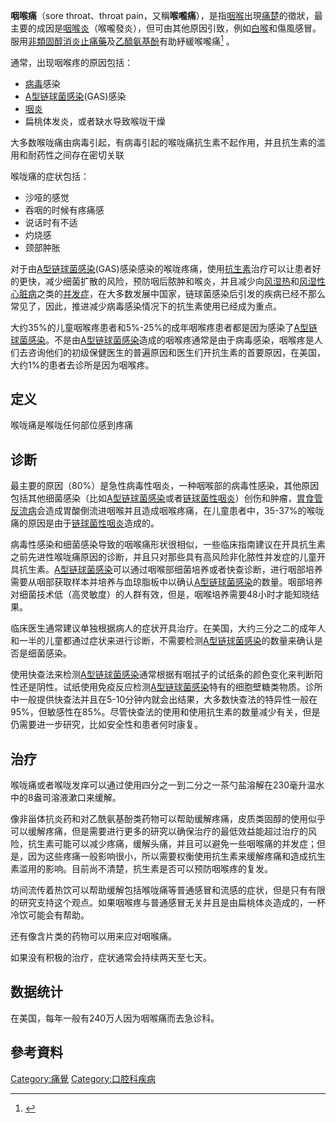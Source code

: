 {{medical}}
{{SignSymptom infobox
|  Name           = 咽喉痛<br/>Sore throat
|  Image          = Pharyngitis.jpg
|  Caption        = 患有喉痛的咽喉
|  DiseasesDB     = 24580
|  ICD10          = {{ICD10|J|02||j|00}}, {{ICD10|J|31|2|j|30}}
|  ICD9           = {{ICD9|462}}, {{ICD9|472.1}}
|  ICDO           =
|  OMIM           =
|  MedlinePlus    = 000655
|  eMedicineSubj  = emerg
|  eMedicineTopic = 419
|  MeshID         = D010612
}}

'''咽喉痛'''（sore throat、throat pain，又稱'''喉嚨痛'''），是指[[咽喉|咽喉]]出現[[痛楚|痛楚]]的徵狀，最主要的成因是[[咽喉炎|咽喉炎]]（喉嚨發炎），但可由其他原因引致，例如[[白喉|白喉]]和傷風感冒。服用[[非類固醇消炎止痛藥|非類固醇消炎止痛藥]]及[[乙醯氨基酚|乙醯氨基酚]]有助紓緩喉嚨痛<ref name=Review00>{{cite journal |author=Thomas M, Del Mar C, Glasziou P |title=How effective are treatments other than antibiotics for acute sore throat? |journal=Br J Gen Pract |volume=50 |issue=459 |pages=817–20 |pmid=11127175 |pmc=1313826 |doi= |url=|date=October 2000}}</ref> 。

通常，出现咽喉疼的原因包括：
*[[病毒|病毒]]感染
*[[A型链球菌感染|A型链球菌感染]](GAS)感染
*[[咽炎|咽炎]]
*扁桃体发炎，或者缺水导致喉咙干燥

大多数喉咙痛由病毒引起，有病毒引起的喉咙痛抗生素不起作用，并且抗生素的滥用和耐药性之间存在密切关联

喉咙痛的症状包括：
*沙哑的感觉
*吞咽的时候有疼痛感
*说话时有不适
*灼烧感
*颈部肿胀

对于由[[A型链球菌感染|A型链球菌感染]](GAS)感染感染的喉咙疼痛，使用[[抗生素|抗生素]]治疗可以让患者好的更快，减少细菌扩散的风险，预防咽后脓肿和喉炎，并且减少向[[风湿热|风湿热]]和[[风湿性心脏病|风湿性心脏病]]之类的[[并发症|并发症]]，在大多数发展中国家，链球菌感染后引发的疾病已经不那么常见了，因此，推进减少病毒感染情况下的抗生素使用已经成为重点。

大约35%的儿童咽喉疼患者和5%-25%的成年咽喉疼患者都是因为感染了[[A型链球菌感染|A型链球菌感染]]。不是由[[A型链球菌感染|A型链球菌感染]]造成的咽喉疼通常是由于病毒感染，咽喉疼是人们去咨询他们的初级保健医生的普遍原因和医生们开抗生素的首要原因，在美国，大约1%的患者去诊所是因为咽喉疼。


==定义==
喉咙痛是喉咙任何部位感到疼痛

==诊断==
最主要的原因（80%）是急性病毒性咽炎，一种咽喉部的病毒性感染，其他原因包括其他细菌感染（比如[[A型链球菌感染|A型链球菌感染]]或者[[链球菌性咽炎|链球菌性咽炎]]）创伤和肿瘤，[[胃食管反流病|胃食管反流病]]会造成胃酸倒流进咽喉并且造成咽喉疼痛，在儿童患者中，35-37%的喉咙痛的原因是由于[[链球菌性咽炎|链球菌性咽炎]]造成的。

病毒性感染和细菌感染导致的咽喉痛形状很相似，一些临床指南建议在开具抗生素之前先进性喉咙痛原因的诊断，并且只对那些具有高风险非化脓性并发症的儿童开具抗生素。[[A型链球菌感染|A型链球菌感染]]可以通过咽喉部细菌培养或者快查诊断，进行咽部培养需要从咽部获取样本并培养与血琼脂板中以确认[[A型链球菌感染|A型链球菌感染]]的数量。咽部培养对细菌技术低（高灵敏度）的人群有效，但是，咽喉培养需要48小时才能知晓结果。

临床医生通常建议单独根据病人的症状开具治疗。在美国，大约三分之二的成年人和一半的儿童都通过症状来进行诊断，不需要检测[[A型链球菌感染|A型链球菌感染]]的数量来确认是否是细菌感染。

使用快查法来检测[[A型链球菌感染|A型链球菌感染]]通常根据有咽拭子的试纸条的颜色变化来判断阳性还是阴性。试纸使用免疫反应检测[[A型链球菌感染|A型链球菌感染]]特有的细胞壁糖类物质。诊所中一般提供快查法并且在5-10分钟内就会出结果，大多数快查法的特异性一般在95%，但敏感性在85%。尽管快查法的使用和使用抗生素的数量减少有关，但是仍需要进一步研究，比如安全性和患者何时康复。

==治疗==
喉咙痛或者喉咙发痒可以通过使用四分之一到二分之一茶勺盐溶解在230毫升温水中的8盎司溶液漱口来缓解。

像非甾体抗炎药和对乙酰氨基酚类药物可以帮助缓解疼痛，皮质类固醇的使用似乎可以缓解疼痛，但是需要进行更多的研究以确保治疗的最低效益能超过治疗的风险，抗生素可能可以减少疼痛，缓解头痛，并且可以避免一些咽喉痛的并发症；但是，因为这些疼痛一般影响很小，所以需要权衡使用抗生素来缓解疼痛和造成抗生素滥用的影响。目前尚不清楚，抗生素是否可以预防咽喉疼的复发。

坊间流传着热饮可以帮助缓解包括喉咙痛等普通感冒和流感的症状，但是只有有限的研究支持这个观点。如果咽喉疼与普通感冒无关并且是由扁桃体炎造成的，一杯冷饮可能会有帮助。

还有像含片类的药物可以用来应对咽喉痛。

如果没有积极的治疗，症状通常会持续两天至七天。

==数据统计==
在美国，每年一般有240万人因为咽喉痛而去急诊科。



==參考資料==
{{reflist}}

{{Pain}}

[[Category:痛覺|Category:痛覺]]
[[Category:口腔科疾病|Category:口腔科疾病]]
